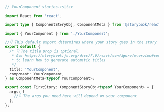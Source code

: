 ```ts
// YourComponent.stories.ts|tsx

import React from 'react';

import type { ComponentStoryObj, ComponentMeta } from '@storybook/react';

import { YourComponent } from './YourComponent';

//👇 This default export determines where your story goes in the story list
export default {
  /* 👇 The title prop is optional.
   * See https://storybook.js.org/docs/7.0/react/configure/overview#configure-story-loading
   * to learn how to generate automatic titles
   */
  title: 'YourComponent',
  component: YourComponent,
} as ComponentMeta<typeof YourComponent>;

export const FirstStory: ComponentStoryObj<typeof YourComponent> = {
  args: {
    //👇 The args you need here will depend on your component
  },
};
```